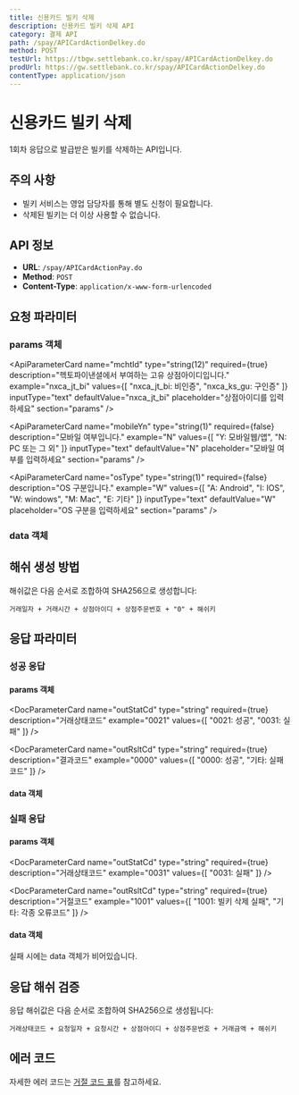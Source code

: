 ```yaml
---
title: 신용카드 빌키 삭제
description: 신용카드 빌키 삭제 API
category: 결제 API
path: /spay/APICardActionDelkey.do
method: POST
testUrl: https://tbgw.settlebank.co.kr/spay/APICardActionDelkey.do
prodUrl: https://gw.settlebank.co.kr/spay/APICardActionDelkey.do
contentType: application/json
---
```


# 신용카드 빌키 삭제

1회차 응답으로 발급받은 빌키를 삭제하는 API입니다.

## 주의 사항

* 빌키 서비스는 영업 담당자를 통해 별도 신청이 필요합니다.
* 삭제된 빌키는 더 이상 사용할 수 없습니다.

## API 정보

- **URL**: `/spay/APICardActionPay.do`
- **Method**: `POST`
- **Content-Type**: `application/x-www-form-urlencoded`

## 요청 파라미터

### params 객체

<ApiParameterCard
  name="mchtId"
  type="string(12)"
  required={true}
  description="헥토파이낸셜에서 부여하는 고유 상점아이디입니다."
  example="nxca_jt_bi"
  values={[
    "nxca_jt_bi: 비인증",
    "nxca_ks_gu: 구인증"
  ]}
  inputType="text"
  defaultValue="nxca_jt_bi"
  placeholder="상점아이디를 입력하세요"
  section="params"
/>

<ApiParameterCard
  name="ver"
  type="string(4)"
  required={true}
  description="전문의 버전입니다."
  example="0A19"
  note="고정값으로 사용합니다."
  inputType="text"
  defaultValue="0A19"
  fixed={true}
  section="params"
/>

<ApiParameterCard
  name="method"
  type="string(2)"
  required={true}
  description="결제수단입니다."
  example="CA"
  note="고정값으로 사용합니다."
  inputType="text"
  defaultValue="CA"
  fixed={true}
  section="params"
/>

<ApiParameterCard
  name="bizType"
  type="string(2)"
  required={true}
  description="업무 구분코드입니다."
  example="A1"
  note="고정값으로 사용합니다."
  inputType="text"
  defaultValue="A1"
  fixed={true}
  section="params"
/>

<ApiParameterCard
  name="encCd"
  type="string(2)"
  required={true}
  description="암호화 구분 코드입니다."
  example="23"
  note="고정값으로 사용합니다."
  inputType="text"
  defaultValue="23"
  fixed={true}
  section="params"
/>

<ApiParameterCard
  name="mchtTrdNo"
  type="string(100)"
  required={true}
  description="상점에서 생성하는 고유한 주문번호입니다."
  example="ORDER20211231100000"
  inputType="text"
  defaultValue="ORDER20211231100000"
  placeholder="상점주문번호를 입력하세요"
  section="params"
/>

<ApiParameterCard
  name="trdDt"
  type="string(8)"
  required={true}
  description="현재 전문을 전송하는 일자(YYYYMMDD)입니다."
  example="20211231"
  inputType="text"
  defaultValue="20211231"
  placeholder="YYYYMMDD 형식으로 입력하세요"
  section="params"
/>

<ApiParameterCard
  name="trdTm"
  type="string(6)"
  required={true}
  description="현재 전문을 전송하는 시간(HHMMSS)입니다."
  example="100000"
  inputType="text"
  defaultValue="100000"
  placeholder="HHMMSS 형식으로 입력하세요"
  section="params"
/>

<ApiParameterCard
  name="mobileYn"
  type="string(1)"
  required={false}
  description="모바일 여부입니다."
  example="N"
  values={[
    "Y: 모바일웹/앱",
    "N: PC 또는 그 외"
  ]}
  inputType="text"
  defaultValue="N"
  placeholder="모바일 여부를 입력하세요"
  section="params"
/>

<ApiParameterCard
  name="osType"
  type="string(1)"
  required={false}
  description="OS 구분입니다."
  example="W"
  values={[
    "A: Android",
    "I: IOS", 
    "W: windows",
    "M: Mac",
    "E: 기타"
  ]}
  inputType="text"
  defaultValue="W"
  placeholder="OS 구분을 입력하세요"
  section="params"
/>

### data 객체

<ApiParameterCard
  name="pktHash"
  type="string(200)"
  required={true}
  description="SHA256 방식으로 생성한 해쉬값입니다."
  example="f395b6725a9a18f2563ce34f8bc76698051d27c05e5ba815f463f00429061c0c"
  inputType="text"
  defaultValue="f395b6725a9a18f2563ce34f8bc76698051d27c05e5ba815f463f00429061c0c"
  placeholder="SHA256 해쉬값을 입력하세요"
  fixed={true}
  note="🔒 거래일자 + 거래시간 + 상점아이디 + 상점주문번호 + '0' + 해쉬키 순서로 조합"
  section="data"
/>

<ApiParameterCard
  name="billKey"
  type="string(50)"
  required={true}
  description="1회차 응답으로 발급받은 빌키입니다."
  example="SBILL_0123456789"
  inputType="text"
  defaultValue="SBILL_0123456789"
  placeholder="삭제할 빌키를 입력하세요"
  section="data"
/>

<ApiParameterCard
  name="etcInfo"
  type="string(12)"
  required={false}
  description="해지사유코드입니다."
  example=""
  inputType="text"
  defaultValue=""
  placeholder="해지사유를 입력하세요"
  section="data"
/>

## 해쉬 생성 방법

해쉬값은 다음 순서로 조합하여 SHA256으로 생성합니다:

```
거래일자 + 거래시간 + 상점아이디 + 상점주문번호 + "0" + 해쉬키
```

## 응답 파라미터

### 성공 응답

#### params 객체

<DocParameterCard
  name="mchtId"
  type="string"
  required={true}
  description="헥토파이낸셜에서 부여하는 고유 상점아이디"
  example="nxca_jt_bi"
/>

<DocParameterCard
  name="ver"
  type="string"
  required={true}
  description="전문의 버전"
  example="0A19"
  note="고정값"
/>

<DocParameterCard
  name="method"
  type="string"
  required={true}
  description="결제수단"
  example="CA"
  note="고정값"
/>

<DocParameterCard
  name="bizType"
  type="string"
  required={true}
  description="업무구분코드"
  example="A1"
  note="빌키 삭제용 고정값"
/>

<DocParameterCard
  name="encCd"
  type="string"
  required={true}
  description="암호화구분코드"
  example="23"
  note="고정값"
/>

<DocParameterCard
  name="mchtTrdNo"
  type="string"
  required={true}
  description="상점에서 생성하는 고유 주문번호"
  example="ORDER20211231100000"
/>

<DocParameterCard
  name="trdNo"
  type="string"
  required={true}
  description="헥토파이낸셜에서 부여하는 고유 거래번호"
  example="STFP_PGCAnxca_jt_il0211129135810M1494620"
/>

<DocParameterCard
  name="trdDt"
  type="string"
  required={true}
  description="요청일자 (YYYYMMDD)"
  example="20211231"
/>

<DocParameterCard
  name="trdTm"
  type="string"
  required={true}
  description="요청시간 (HHMMSS)"
  example="100000"
/>

<DocParameterCard
  name="outStatCd"
  type="string"
  required={true}
  description="거래상태코드"
  example="0021"
  values={[
    "0021: 성공",
    "0031: 실패"
  ]}
/>

<DocParameterCard
  name="outRsltCd"
  type="string"
  required={true}
  description="결과코드"
  example="0000"
  values={[
    "0000: 성공",
    "기타: 실패코드"
  ]}
/>

<DocParameterCard
  name="outRsltMsg"
  type="string"
  required={true}
  description="결과메시지"
  example="정상적으로 처리되었습니다."
/>

#### data 객체

<DocParameterCard
  name="pktHash"
  type="string"
  required={true}
  description="해쉬값 (요청시 전송한 값 그대로 반환)"
  example="f395b6725a9a18f2563ce34f8bc76698051d27c05e5ba815f463f00429061c0c"
/>

<DocParameterCard
  name="billKey"
  type="string"
  required={true}
  description="삭제된 빌키"
  example="SBILL_0123456789"
/>

### 실패 응답

#### params 객체

<DocParameterCard
  name="outStatCd"
  type="string"
  required={true}
  description="거래상태코드"
  example="0031"
  values={[
    "0031: 실패"
  ]}
/>

<DocParameterCard
  name="outRsltCd"
  type="string"
  required={true}
  description="거절코드"
  example="1001"
  values={[
    "1001: 빌키 삭제 실패",
    "기타: 각종 오류코드"
  ]}
/>

<DocParameterCard
  name="outRsltMsg"
  type="string"
  required={true}
  description="결과메시지"
  example="빌키 삭제 실패"
/>

#### data 객체

실패 시에는 data 객체가 비어있습니다.

## 응답 해쉬 검증

응답 해쉬값은 다음 순서로 조합하여 SHA256으로 생성됩니다:

```
거래상태코드 + 요청일자 + 요청시간 + 상점아이디 + 상점주문번호 + 거래금액 + 해쉬키
```

## 에러 코드

자세한 에러 코드는 [거절 코드 표](/docs/api/pg/credit-card/error-codes)를 참고하세요.
